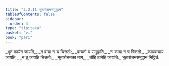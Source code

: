 ```yaml
---
title: "3.2.11 भूतारोचनसमुट्ठान"
tableOfContents: false
sidebar:
  order: 3
type: "tipitaka"
basket: "vi"
book: "pari"
---
```



<DynamicBreadcrumb />

<Division number="268" book="pari">

<Paragraph number="1142" type="verses" book="pari">
_भूतं कायेन जायति,_  
_न वाचा न च चित्ततो;_  
_वाचतो च समुट्ठाति,_  
_न काया न च चित्ततो._  

</Paragraph>

<Paragraph number="1143" type="verses" book="pari">
_कायवाचाय जायति,_  
_न तु जायति चित्ततो;_  
_भूतारोचनका नाम,_  
_तीहि ठानेहि जायति._  


</Paragraph>
</Division>

<Paragraph number="1144" type="center" book="pari">
भूतारोचनसमुट्ठानं निट्ठितं.
</Paragraph>